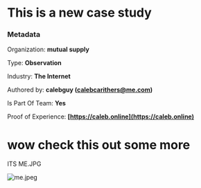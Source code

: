# This is a new case study

### Metadata

Organization: **mutual supply**

Type: **Observation**

Industry: **The Internet**

Authored by: **calebguy (calebcarithers@me.com)**

Is Part Of Team: **Yes**

Proof of Experience: **[https://caleb.online](https://caleb.online)**

# wow check this out some more

ITS ME.JPG

![me.jpeg](https://media.mutual.supply/aad7ee917ea245451db2d836040a5c31-2023-09-08.jpeg)


